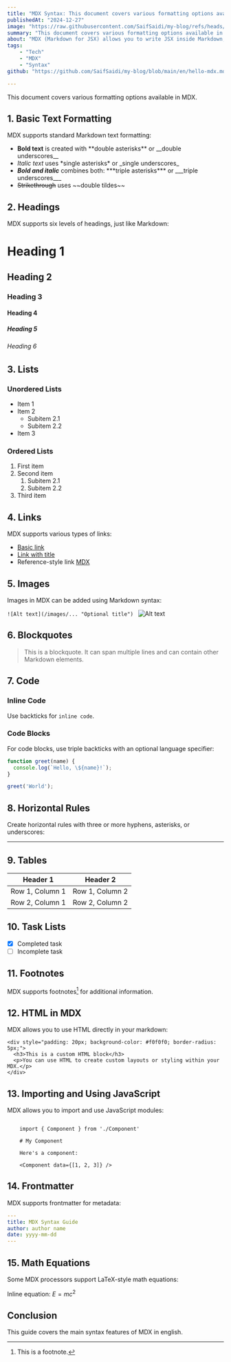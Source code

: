 ```yaml
---
title: "MDX Syntax: This document covers various formatting options available in MDX."
publishedAt: "2024-12-27"
image: "https://raw.githubusercontent.com/SaifSaidi/my-blog/refs/heads/main/res/images/mdx.webp"
summary: "This document covers various formatting options available in MDX."
about: "MDX (Markdown for JSX) allows you to write JSX inside Markdown, making it ideal for interactive documentation and blogs."
tags: 
    - "Tech"
    - "MDX"
    - "Syntax"
github: "https://github.com/SaifSaidi/my-blog/blob/main/en/hello-mdx.mdx"

---
```


This document covers various formatting options available in MDX.

## 1. Basic Text Formatting

MDX supports standard Markdown text formatting:

- **Bold text** is created with \*\*double asterisks\*\* or \_\_double underscores\_\_
- *Italic text* uses \*single asterisks\* or \_single underscores\_
- ***Bold and italic*** combines both: \*\*\*triple asterisks\*\*\* or \_\_\_triple underscores\_\_\_
- ~~Strikethrough~~ uses \~\~double tildes\~\~

## 2. Headings

MDX supports six levels of headings, just like Markdown:

# Heading 1
## Heading 2
### Heading 3
#### Heading 4
##### Heading 5
###### Heading 6

## 3. Lists

### Unordered Lists

- Item 1
- Item 2
  - Subitem 2.1
  - Subitem 2.2
- Item 3

### Ordered Lists

1. First item
2. Second item
   1. Subitem 2.1
   2. Subitem 2.2
3. Third item

## 4. Links

MDX supports various types of links:

- [Basic link](https://mdxjs.com)
- [Link with title](https://mdxjs.com "MDX Documentation")
- Reference-style link [MDX][1]

[1]: https://mdxjs.com

## 5. Images

Images in MDX can be added using Markdown syntax:


`![Alt text](/images/... "Optional title")
`
![Alt text](https://raw.githubusercontent.com/SaifSaidi/my-blog/refs/heads/main/res/images/mdx.webp "MDX Syntax")


## 6. Blockquotes

> This is a blockquote. It can span multiple lines and can contain other Markdown elements.

## 7. Code

### Inline Code

Use backticks for `inline code`.

### Code Blocks

For code blocks, use triple backticks with an optional language specifier:

```javascript
function greet(name) {
  console.log(`Hello, \${name}!`);
}

greet('World');
```

## 8. Horizontal Rules

Create horizontal rules with three or more hyphens, asterisks, or underscores:

---

## 9. Tables

| Header 1 | Header 2 |
|----------|----------|
| Row 1, Column 1 | Row 1, Column 2 |
| Row 2, Column 1 | Row 2, Column 2 |

## 10. Task Lists

- [x] Completed task
- [ ] Incomplete task

## 11. Footnotes

MDX supports footnotes[^1] for additional information.

[^1]: This is a footnote.

## 12. HTML in MDX

MDX allows you to use HTML directly in your markdown:

```
<div style="padding: 20px; background-color: #f0f0f0; border-radius: 5px;">
  <h3>This is a custom HTML block</h3>
  <p>You can use HTML to create custom layouts or styling within your MDX.</p>
</div>
```

## 13. Importing and Using JavaScript

MDX allows you to import and use JavaScript modules:

```mdx

    import { Component } from './Component'

    # My Component

    Here's a component:

    <Component data={[1, 2, 3]} />

```

## 14. Frontmatter

MDX supports frontmatter for metadata:

```yaml
---
title: MDX Syntax Guide
author: author name
date: yyyy-mm-dd
---
```

## 15. Math Equations

Some MDX processors support LaTeX-style math equations:

Inline equation: $E = mc^2$


## Conclusion

This guide covers the main syntax features of MDX in english.
